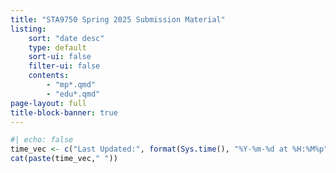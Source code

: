 ```yaml
---
title: "STA9750 Spring 2025 Submission Material"
listing:
    sort: "date desc"
    type: default
    sort-ui: false
    filter-ui: false
    contents:
        - "mp*.qmd"
        - "edu*.qmd"
page-layout: full
title-block-banner: true
---
```

```r
#| echo: false
time_vec <- c("Last Updated:", format(Sys.time(), "%Y-%m-%d at %H:%M%p"))
cat(paste(time_vec," "))
```